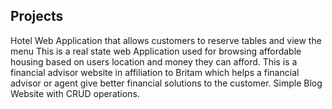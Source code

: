## Projects

<ProjectCard title="Red Arc" link="https://github.com/BrianMwas/RedArc" bg="linear-gradient(to top right, #020024 0%, #00d4ff 100%)">
    Hotel Web Application that allows customers to reserve tables and view the menu
</ProjectCard>

<ProjectCard title="Shade Tree" link="https://github.com/BrianMwas/ShadeTree" bg="linear-gradient(to top left, #00c320 0%, #322eba 100%)">
    This is a real state web Application used for browsing affordable housing based on users location and money they can afford.
</ProjectCard>

<ProjectCard title="FinAdv" link="https://github.com/BrianMwas/FinAd" bg="linear-gradient(to bottom, #be00c3 0%, #FBB03B 100%)">
    This is a financial advisor website in affiliation to Britam which helps a financial advisor or agent give better financial solutions to the customer.
</ProjectCard>

<ProjectCard title="Red Arc" link="https://github.com/BrianMwas/PitchBlend" bg="linear-gradient(to right, #D4145A 0%, #FBB03B 100%)">
    Simple Blog Website with CRUD operations.
</ProjectCard>